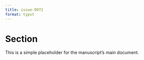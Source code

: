 ```yaml
---
title: issue-9972
format: typst
---
```


# Section {.unlisted}

This is a simple placeholder for the manuscript's main document.
